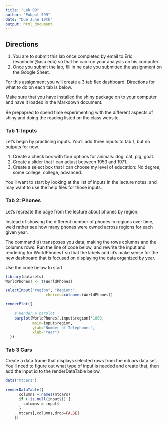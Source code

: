 ```yaml
---
title: "Lab 09"
author: "Pubpol 599"
date: "Due June 10th"
output: html_document
---
```



## Directions

1. You are to submit this lab once completed by email to Eric (evanholm@asu.edu) so that he can run your analysis on his computer.
2. Once you submit the lab, fill in he date you submitted the assignment on the Google Sheet.

For this assignment you will create a 3 tab flex dashboard. Directions for what to do on each tab is below.

Make sure that you have installed the shiny package on to your computer and have it loaded in the Markdown document.

Be prepapred to spend time experimenting with the different aspects of shiny and doing the reading listed on the class website.

### Tab 1: Inputs

Let's begin by practicing inputs. You'll add three inputs to tab 1, but no outputs for now.

1. Create a check box with four options for animals: dog, cat, pig, goat.
2. Create a slider that I can adjust between 1953 and 1971.
3. Create a select box that I can choose my level of education: No degree, some college, college, advanced.

You'll want to start by looking at the list of inputs in the lecture notes, and may want to use the help files for those inputs.

### Tab 2: Phones

Let's recreate the page from the lecture about phones by region.

Instead of  showing the different number of phones in regions over time, we'd rather see how many phones were owned across regions for each given year. 

The command t() transposes you data, making the rows columns and the columns rows. Run the line of code below, and rewrite the input and rendering  for WorldPhonesT so that the labels and id's make sense for the new dashboard that is focused on displaying the data organized by year.

Use the code below to start.

```r

library(datasets)
WorldPhonesT <- t(WorldPhones)

selectInput("region", "Region:", 
                  choices=colnames(WorldPhones))

renderPlot({
    
    # Render a barplot
    barplot(WorldPhones[,input$region]*1000, 
            main=input$region,
            ylab="Number of Telephones",
            xlab="Year")
  })


```

### Tab 3 Cars

Create a data frame that displays selected rows from the mtcars data set. You'll need to figure out what type of input is needed and create that, then add the input id to the renderDataTable below.

```r

data("mtcars")
   
renderDataTable({
      columns = names(mtcars)
      if (!is.null(input$)) {
        columns = input$
      }
      mtcars[,columns,drop=FALSE]
    })
```